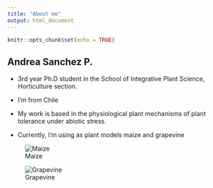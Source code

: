 ```yaml
---
title: "About me"
output: html_document
---
```


```r
knitr::opts_chunk$set(echo = TRUE)
```

## Andrea Sanchez P.

* 3rd year Ph.D student in the School of Integrative Plant Science, Horticulture section.

* I'm from Chile 

* My work is based in the physiological plant mechanisms of plant tolerance under abiotic stress.

* Currently, I'm using as plant models maize and grapevine

![Maize](maize)

![Grapevine](grapevine)

